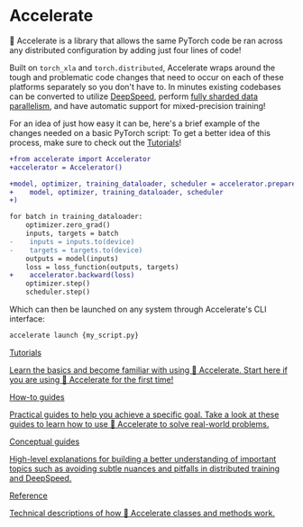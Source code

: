 <!--Copyright 2022 The HuggingFace Team. All rights reserved.

Licensed under the Apache License, Version 2.0 (the "License"); you may not use this file except in compliance with
the License. You may obtain a copy of the License at

http://www.apache.org/licenses/LICENSE-2.0

Unless required by applicable law or agreed to in writing, software distributed under the License is distributed on
an "AS IS" BASIS, WITHOUT WARRANTIES OR CONDITIONS OF ANY KIND, either express or implied. See the License for the
specific language governing permissions and limitations under the License.
-->

# Accelerate

🤗 Accelerate is a library that allows the same PyTorch code be ran across any distributed configuration by adding just four lines of code!

Built on `torch_xla` and `torch.distributed`, Accelerate wraps around the tough and problematic code changes that need to occur on each of these
platforms separately so you don't have to. In minutes existing codebases can be converted to utilize [DeepSpeed](https://github.com/microsoft/DeepSpeed), perform [fully sharded data parallelism](https://huggingface.co/docs/accelerate/fsdp), and have automatic support for mixed-precision training! 

For an idea of just how easy it can be, here's a brief example of the changes needed on a basic PyTorch script:
<Tip>To get a better idea of this process, make sure to check out the [Tutorials](https://huggingface.co/docs/accelerate/basic_tutorials/overview)!</Tip>

```diff
+from accelerate import Accelerator
+accelerator = Accelerator()

+model, optimizer, training_dataloader, scheduler = accelerator.prepare(
+    model, optimizer, training_dataloader, scheduler
+)

for batch in training_dataloader:
    optimizer.zero_grad()
    inputs, targets = batch
-    inputs = inputs.to(device)
-    targets = targets.to(device)
    outputs = model(inputs)
    loss = loss_function(outputs, targets)
+    accelerator.backward(loss)
    optimizer.step()
    scheduler.step()
```

Which can then be launched on any system through Accelerate's CLI interface:
```python
accelerate launch {my_script.py}
```

<div class="mt-10">
  <div class="w-full flex flex-col space-y-4 md:space-y-0 md:grid md:grid-cols-2 md:gap-y-4 md:gap-x-5">
    <a class="!no-underline border dark:border-gray-700 p-5 rounded-lg shadow hover:shadow-lg" href="/docs/accelerate/basic_tutorials/overview"
      ><div class="w-full text-center bg-gradient-to-br from-blue-400 to-blue-500 rounded-lg py-1.5 font-semibold mb-5 text-white text-lg leading-relaxed">Tutorials</div>
      <p class="text-gray-700">Learn the basics and become familiar with using 🤗 Accelerate. Start here if you are using 🤗 Accelerate for the first time!</p>
    </a>
    <a class="!no-underline border dark:border-gray-700 p-5 rounded-lg shadow hover:shadow-lg" href="/docs/accelerate/utility_guides/gradient_accumulation"
      ><div class="w-full text-center bg-gradient-to-br from-indigo-400 to-indigo-500 rounded-lg py-1.5 font-semibold mb-5 text-white text-lg leading-relaxed">How-to guides</div>
      <p class="text-gray-700">Practical guides to help you achieve a specific goal. Take a look at these guides to learn how to use 🤗 Accelerate to solve real-world problems.</p>
    </a>
    <a class="!no-underline border dark:border-gray-700 p-5 rounded-lg shadow hover:shadow-lg" href="/docs/accelerate/concept_guides/gradient_synchronization"
      ><div class="w-full text-center bg-gradient-to-br from-pink-400 to-pink-500 rounded-lg py-1.5 font-semibold mb-5 text-white text-lg leading-relaxed">Conceptual guides</div>
      <p class="text-gray-700">High-level explanations for building a better understanding of important topics such as avoiding subtle nuances and pitfalls in distributed training and DeepSpeed.</p>
   </a>
    <a class="!no-underline border dark:border-gray-700 p-5 rounded-lg shadow hover:shadow-lg" href="/docs/accelerate/package_reference/accelerator"
      ><div class="w-full text-center bg-gradient-to-br from-purple-400 to-purple-500 rounded-lg py-1.5 font-semibold mb-5 text-white text-lg leading-relaxed">Reference</div>
      <p class="text-gray-700">Technical descriptions of how 🤗 Accelerate classes and methods work.</p>
    </a>
  </div>
</div>